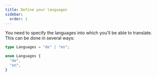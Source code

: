 ```yaml
---
title: Define your languages
sidebar:
  order: 1
---
```



You need to specify the languages into which you'll be able to translate. This can be done in several ways:

<Tabs>
<TabItem value="literal-types" label="Literal types">

```ts
type Languages = "de" | "en";
```

</TabItem>
<TabItem value="enums" label="Enums">

```ts
enum Languages {
  "de",
  "en",
}
```

</TabItem>
</Tabs>
